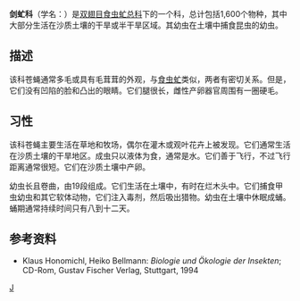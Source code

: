 {{Automatic Taxobox
| taxon = Therevidae
| authority = 
| image = Thereva.nobilitata2.-.lindsey.jpg
| image_caption = ''[[Thereva_nobilitata|Thereva nobilitata]]''
}}

'''剑虻科'''（学名：''{{lang|en|Therevidae}}''）是[[双翅目|双翅目]][[食虫虻总科|食虫虻总科]]下的一个科，总计包括1,600个物种，其中大部分生活在沙质土壤的干旱或半干旱区域。其幼虫在土壤中捕食昆虫的幼虫。

==描述==
该科苍蝇通常多毛或具有毛茸茸的外观，与[[食虫虻|食虫虻]]类似，两者有密切关系。但是，它们没有凹陷的脸和凸出的眼睛。它们腿很长，雌性产卵器官周围有一圈硬毛。

==习性==
该科苍蝇主要生活在草地和牧场，偶尔在灌木或观叶花卉上被发现。它们通常生活在沙质土壤的干旱地区。成虫只以液体为食，通常是水。它们善于飞行，不过飞行距离通常很短。它们在沙质土壤中产卵。

幼虫长且卷曲，由19段组成。它们生活在土壤中，有时在烂木头中。它们捕食甲虫幼虫和其它软体动物，它们注入毒剂，然后吸出猎物。幼虫在土壤中休眠成蛹。蛹期通常持续时间只有八到十二天。

==参考资料==
{{Commonscat|Therevidae}}
* Klaus Honomichl, Heiko Bellmann: ''Biologie und Ökologie der Insekten''; CD-Rom, Gustav Fischer Verlag, Stuttgart, 1994
{{Taxonbar}}
[[Category:剑虻科|J]]